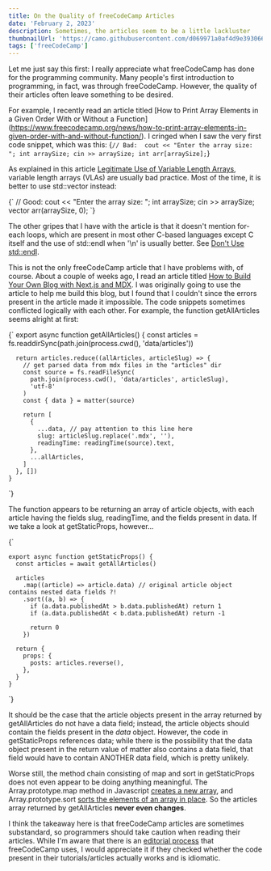 ```yaml
---
title: On the Quality of freeCodeCamp Articles
date: 'February 2, 2023'
description: Sometimes, the articles seem to be a little lackluster
thumbnailUrl: 'https://camo.githubusercontent.com/d069971a0af4d9e393066dc77ced000cff23a1f6bbfbb9e7704a870192a926ca/68747470733a2f2f73332e616d617a6f6e6177732e636f6d2f66726565636f646563616d702f776964652d736f6369616c2d62616e6e65722e706e67'
tags: ['freeCodeCamp']
---
```


Let me just say this first: I really appreciate what freeCodeCamp
has done for the programming community. Many people's first introduction
to programming, in fact, was through freeCodeCamp. However, the quality
of their articles often leave something to be desired. 

For example, I recently read an article titled [How to Print Array Elements
in a Given Order With or Without a Function]
(https://www.freecodecamp.org/news/how-to-print-array-elements-in-given-order-with-and-without-function/).
I cringed when I saw the very first code snippet, which was this:
<SyntaxHighlighter language="cpp">
  {`
    // Bad: 
    cout << "Enter the array size: ";
    int arraySize;
    cin >> arraySize;
    int arr[arraySize];
  `}
</SyntaxHighlighter>

As explained in this article 
[Legitimate Use of Variable Length Arrays](https://nullprogram.com/blog/2019/10/27/),
variable length arrays (VLAs) are usually bad practice. Most of the time, it is
better to use std::vector instead:

<SyntaxHighlighter language="cpp">
  {`
    // Good: 
    cout << "Enter the array size: ";
    int arraySize;
    cin >> arraySize;
    vector<int> arr(arraySize, 0);
  `}
</SyntaxHighlighter>

The other gripes that I have with the article is that it doesn't mention
for-each loops, which are present in most other C-based languages except C
itself and the use of std::endl when '\n' is usually better. See 
[Don't Use std::endl](https://accu.org/journals/overload/27/149/sharpe_2619/).

This is not the only freeCodeCamp article that I have problems with, of course.
About a couple of weeks ago, I read an article titled
[How to Build Your Own Blog with Next.js and MDX](https://www.freecodecamp.org/news/how-to-build-your-own-blog-with-next-js-and-mdx/).
I was originally going to use the article to help me build this blog, but I found
that I couldn't since the errors present in the article made it impossible. The
code snippets sometimes conflicted logically with each other. For example, the
function getAllArticles seems alright at first:

<SyntaxHighlighter language="javascript">
  {`
    export async function getAllArticles() {
      const articles = fs.readdirSync(path.join(process.cwd(), 'data/articles'))

      return articles.reduce((allArticles, articleSlug) => {
        // get parsed data from mdx files in the "articles" dir
        const source = fs.readFileSync(
          path.join(process.cwd(), 'data/articles', articleSlug),
          'utf-8'
        )
        const { data } = matter(source)

        return [
          {
            ...data, // pay attention to this line here
            slug: articleSlug.replace('.mdx', ''),
            readingTime: readingTime(source).text,
          },
          ...allArticles,
        ]
      }, [])
    }

  `}
</SyntaxHighlighter>

The function appears to be returning an array of article objects, with each
article having the fields slug, readingTime, and the fields present in data.
If we take a look at getStaticProps, however...

<SyntaxHighlighter language="javascript">
  {`

    export async function getStaticProps() {
      const articles = await getAllArticles()

      articles
        .map((article) => article.data) // original article object contains nested data fields ?!
        .sort((a, b) => {
          if (a.data.publishedAt > b.data.publishedAt) return 1
          if (a.data.publishedAt < b.data.publishedAt) return -1

          return 0
        })

      return {
        props: {
          posts: articles.reverse(),
        },
      }
    }

  `}
</SyntaxHighlighter>

It should be the case that the article objects present in the array
returned by getAllArticles do not have a data field; instead, the
article objects should contain the fields present in the *data* object.
However, the code in getStaticProps references data; while there is the
possibility that the data object present in the return value of matter
also contains a data field, that field would have to contain ANOTHER
data field, which is pretty unlikely.

Worse still, the method chain consisting of map and sort in getStaticProps
does not even appear to be doing anything meaningful. The Array.prototype.map
method in Javascript
[creates a new array](https://developer.mozilla.org/en-US/docs/Web/JavaScript/Reference/Global_Objects/Array/map),
and Array.prototype.sort
[sorts the elements of an array in place](https://developer.mozilla.org/en-US/docs/Web/JavaScript/Reference/Global_Objects/Array/sort).
So the articles array returned by getAllArticles **never even changes**. 

I think the takeaway here is that freeCodeCamp articles are sometimes substandard,
so programmers should take caution when reading their articles. While I'm aware that
there is an [editorial process](https://www.freecodecamp.org/news/developer-news-style-guide/)
that freeCodeCamp uses, I would appreciate it if they checked whether the code present in
their tutorials/articles actually works and is idiomatic. 